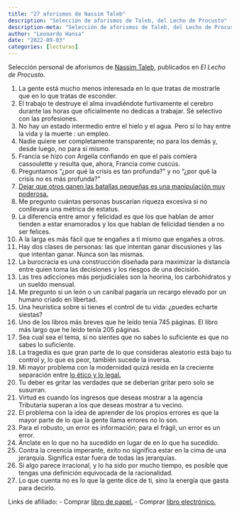 ```yaml
---
title: "27 aforismos de Nassim Taleb"
description: "Selección de aforismos de Taleb, del Lecho de Procusto"
description-meta: "Selección de aforismos de Taleb, del Lecho de Procusto"
author: "Leonardo Hansa"
date: "2022-09-03"
categories: [lecturas]
---
```


Selección personal de aforismos de [Nassim Taleb,](https://longitudsinanchura.com/2021/10/01/asalariado-taleb-habla-de-ti/) publicados en _El Lecho de Procusto._

1. La gente está mucho menos interesada en lo que tratas de mostrarle que en lo que tratas de esconder.
4. El trabajo te destruye el alma invadiéndote furtivamente el cerebro durante las horas que oficialmente no dedicas a trabajar. Sé selectivo con las profesiones.
6. No hay un estado intermedio entre el hielo y el agua. Pero sí lo hay entre la vida y la muerte : un empleo.
7. Nadie quiere ser completamente transparente; no para los demás y, desde luego, no para sí mismo.
8. Francia se hizo con Argelia confiando en que el país comiera cassoulette y resulta que, ahora, Francia come cuscús.
9. Preguntamos "¿por qué la crisis es tan profunda?" y no "¿por qué la crisis no es más profunda?"
10. [Dejar que otros ganen las batallas pequeñas es una manipulación muy poderosa.](https://longitudsinanchura.com/2022/09/11/rompe-la-barrera-del-no/)
11. Me pregunto cuántas personas buscarían riqueza excesiva si no conllevara una métrica de estatus.
12. La diferencia entre amor y felicidad es que los que hablan de amor tienden a estar enamorados y los que hablan de felicidad tienden a no ser felices.
14. A la larga es más fácil que te engañes a ti mismo que engañes a otros.
15. Hay dos clases de personas: las que intentan ganar discusiones y las que intentan ganar. Nunca son las mismas.
16. La burocracia es una construcción diseñada para maximizar la distancia entre quien toma las decisiones y los riesgos de una decisión.
17. Las tres adicciones más perjudiciales son la heorina, los carbohidratos y un sueldo mensual.
18. Me pregunto si un león o un caníbal pagaría un recargo elevado por un humano criado en libertad.
19. Una heurística sobre si tienes el control de tu vida: ¿puedes echarte siestas?
20. Uno de los libros más breves que he leído tenía 745 páginas. El libro más largo que he leído tenía 205 páginas.
21. Sea cual sea el tema, si no sientes que no sabes lo suficiente es que no sabes lo suficiente.
22. La tragedia es que gran parte de lo que consideras aleatorio está bajo tu control y, lo que es peor, también sucede la inversa.
23. Mi mayor problema con la modernidad quizá resida en la creciente separación entre [lo ético y lo legal.](https://longitudsinanchura.com/2022/08/09/los-peligros-de-la-moralidad/)
24. Tu deber es gritar las verdades que se deberían gritar pero solo se susurran.
25. Virtud es cuando los ingresos que deseas mostrar a la agencia Tributaria superan a los que deseas mostrar a tu vecino.
26. El problema con la idea de aprender de los propios errores es que la mayor parte de lo que la gente llama errores no lo son.
27. Para el robusto, un error es información; para el frágil, un error es un error.
28. Ánclate en lo que no ha sucedido en lugar de en lo que ha sucedido.
30. Contra la creencia imperante, éxito no significa estar en la cima de una jerarquía. Significa estar fuera de todas las jerarquías.
31. Si algo parece irracional, y lo ha sido por mucho tiempo, es posible que tengas una definición equivocada de la racionalidad.
32. Lo que cuenta no es lo que la gente dice de ti, sino la energía que gasta para decirlo.


Links de afiliado:
- Comprar [libro de papel.](https://amzn.to/3qaTt86) 
- Comprar [libro electrónico.](https://amzn.to/3cOhIGk)

